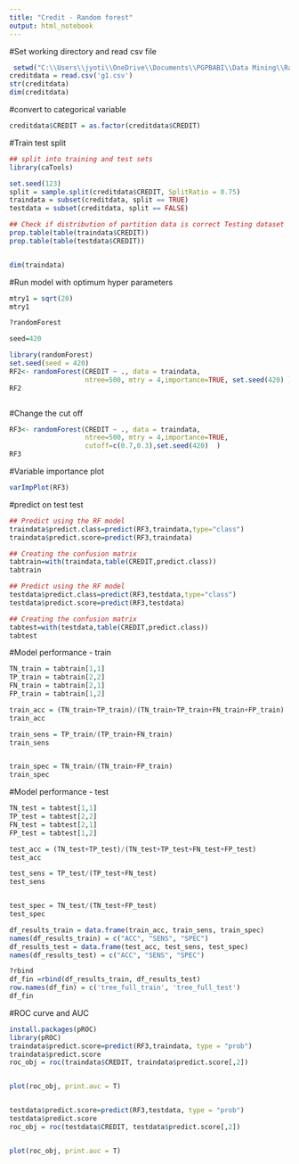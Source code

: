 ```yaml
---
title: "Credit - Random forest"
output: html_notebook
---
```


 
#Set working directory and read csv file
```r
 setwd("C:\\Users\\jyoti\\OneDrive\\Documents\\PGPBABI\\Data Mining\\Random_forest_forLMS\\Random_forest_forLMS")
creditdata = read.csv('g1.csv')
str(creditdata)
dim(creditdata)
```

#convert to categorical variable
```r
creditdata$CREDIT = as.factor(creditdata$CREDIT)
```

#Train test split
```r
## split into training and test sets
library(caTools)

set.seed(123)
split = sample.split(creditdata$CREDIT, SplitRatio = 0.75)
traindata = subset(creditdata, split == TRUE)
testdata = subset(creditdata, split == FALSE)

## Check if distribution of partition data is correct Testing dataset
prop.table(table(traindata$CREDIT))
prop.table(table(testdata$CREDIT))



```


```r
dim(traindata)
```



#Run model with optimum hyper parameters
```r
mtry1 = sqrt(20) 
mtry1

?randomForest

seed=420

library(randomForest)
set.seed(seed = 420)
RF2<- randomForest(CREDIT ~ ., data = traindata, 
                   ntree=500, mtry = 4,importance=TRUE, set.seed(420) )
RF2



```

#Change the cut off 
```r
RF3<- randomForest(CREDIT ~ ., data = traindata, 
                   ntree=500, mtry = 4,importance=TRUE, 
                   cutoff=c(0.7,0.3),set.seed(420)  )
RF3
```

#Variable importance plot
```r
varImpPlot(RF3)
```


#predict on test test
```r
## Predict using the RF model
traindata$predict.class=predict(RF3,traindata,type="class")
traindata$predict.score=predict(RF3,traindata)

## Creating the confusion matrix
tabtrain=with(traindata,table(CREDIT,predict.class))
tabtrain
```

```r
## Predict using the RF model
testdata$predict.class=predict(RF3,testdata,type="class")
testdata$predict.score=predict(RF3,testdata)

## Creating the confusion matrix
tabtest=with(testdata,table(CREDIT,predict.class))
tabtest
```

#Model performance - train
```r
TN_train = tabtrain[1,1]
TP_train = tabtrain[2,2]
FN_train = tabtrain[2,1]
FP_train = tabtrain[1,2]

train_acc = (TN_train+TP_train)/(TN_train+TP_train+FN_train+FP_train)
train_acc

train_sens = TP_train/(TP_train+FN_train)
train_sens


train_spec = TN_train/(TN_train+FP_train)
train_spec
```


#Model performance - test
```r
TN_test = tabtest[1,1]
TP_test = tabtest[2,2]
FN_test = tabtest[2,1]
FP_test = tabtest[1,2]

test_acc = (TN_test+TP_test)/(TN_test+TP_test+FN_test+FP_test)
test_acc

test_sens = TP_test/(TP_test+FN_test)
test_sens


test_spec = TN_test/(TN_test+FP_test)
test_spec
```

```r
df_results_train = data.frame(train_acc, train_sens, train_spec)
names(df_results_train) = c("ACC", "SENS", "SPEC")
df_results_test = data.frame(test_acc, test_sens, test_spec)
names(df_results_test) = c("ACC", "SENS", "SPEC")

?rbind
df_fin =rbind(df_results_train, df_results_test)
row.names(df_fin) = c('tree_full_train', 'tree_full_test')
df_fin
```


#ROC curve and AUC
```r
install.packages(pROC)
library(pROC)
traindata$predict.score=predict(RF3,traindata, type = "prob")
traindata$predict.score
roc_obj = roc(traindata$CREDIT, traindata$predict.score[,2])


plot(roc_obj, print.auc = T)


testdata$predict.score=predict(RF3,testdata, type = "prob")
testdata$predict.score
roc_obj = roc(testdata$CREDIT, testdata$predict.score[,2])


plot(roc_obj, print.auc = T)
```

